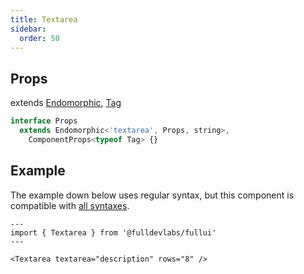 ```yaml
---
title: Textarea
sidebar: 
  order: 50
---
```


## Props
extends [Endomorphic](/guides/components), [Tag](/components/tag)
```ts
interface Props
  extends Endomorphic<'textarea', Props, string>,
    ComponentProps<typeof Tag> {}

```

## Example
The example down below uses regular syntax, but this component is compatible with [all syntaxes](/guides/components#syntax).

```astro live
---
import { Textarea } from '@fulldevlabs/fullui'
---

<Textarea textarea="description" rows="8" />
```